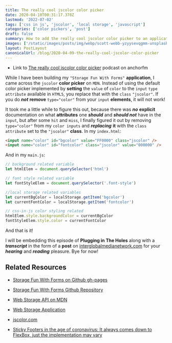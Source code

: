 ```yaml
---
title: The really cool jscolor color picker
date: 2020-04-10T00:31:17.378Z
lastmod: '2022-07-02'
tags: ['css in js', 'jscolor', 'local storage', 'javascript']
categories: ['color pickers', 'post']
draft: false
summary: How to add the really cool jscolor color picker to an application!
images: ['/static/images/posts/img/webp/scott-webb-yzyysevqgmm-unsplash.webp']
layout: PostLayout
canonicalUrl: /blog/2020-04-09-the-really-cool-jscolor-color-picker
---
```


- Link to
  [The really cool jscolor color picker](https://anchor.fm/maria-campbell/episodes/The-really-cool-jscolor-color-picker-ecjm5l)
  podcast on anchorfm

While I have been building my `"Storage Fun With Forms"` **application**, I came
across the `jscolor` **color picker** on `MDN`. Instead of using the default
color picker implemented by **setting** the `value` of `color` to the `input`
`type attribute` available in `HTML5`, you replace that with the `class`
`"jscolor"`. If you do **_not_** **remove** `type="color"` from your `input`
**elements**, it will not work!

It took me a little while to figure this out, because there was **_no_**
**explicit** documentation on what **attributes** one **_should_** and **_should
not_** have in the `input`, but after some `hit` and `miss`, I finally figured
it out by removing `type="color"` from my `color inputs` and **_replacing_**
**it** with the `class attribute` set to the `"jscolor"` **class**. In my
`index.html`:

```html
<input name="color" id="bgcolor" value="FF0000" class="jscolor" />
<input name="color" id="fontcolor" class="jscolor" value="000000" />
```

And in my `main.js`:

```js
// background related variable
let htmlElem = document.querySelector('html')

// font style related variable
let fontStyleElem = document.querySelector('.font-style')

//local storage related variables
let currentBgColor = localStorage.getItem('bgcolor')
let currentFontColor = localStorage.getItem('fontcolor')

// css-in-js color styling related
htmlElem.style.backgroundColor = currentBgColor
fontStyleElem.style.color = currentFontColor
```

And that is it!

I will be embedding this episode of **Plugging in The Holes** along with a
**_transcript_** in the form of a **post** on
[interglobalmedianetwork.com](https://www.interglobalmedianetwork.com/) for your
**_hearing_** and **_reading_** pleasure. Bye for now!

## Related Resources

- [Storage Fun With Forms on Github gh-pages](https://interglobalmedia.github.io/local-storage-session-storage-fun-form/)

- [Storage Fun With Forms Github Repository](https://github.com/interglobalmedia/local-storage-session-storage-fun-form)

- [Web Storage API on MDN](https://developer.mozilla.org/en-US/docs/Web/API/Web_Storage_API)

- [Web Storage Application](https://mdn.github.io/dom-examples/web-storage/)

- [jscolor.com](http://jscolor.com/)

- [Sticky Footers in the age of coronavirus: It always comes down to FlexBox, just the implementation may vary](https://www.interglobalmedianetwork.com/blog/2020-04-09-sticky-footers-in-the-age-of-coronavirus-it-always-comes-down-to-flexbox-just-the-implementation-may-vary/)
